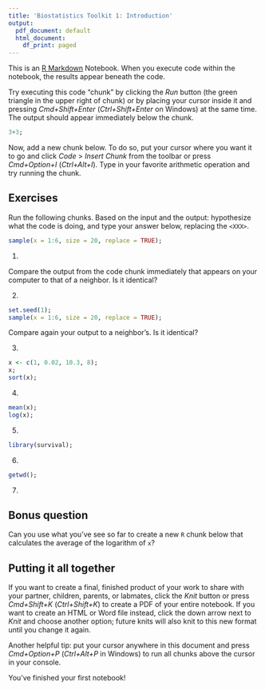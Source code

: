 ```yaml
---
title: 'Biostatistics Toolkit 1: Introduction'
output:
  pdf_document: default
  html_document:
    df_print: paged
---
```


This is an [R Markdown](http://rmarkdown.rstudio.com) Notebook. When you execute code within the notebook, the results appear beneath the code. 

Try executing this code "chunk" by clicking the *Run* button (the green triangle in the upper right of chunk) or by placing your cursor inside it and pressing *Cmd+Shift+Enter* (*Ctrl+Shift+Enter* on Windows) at the same time. The output should appear immediately below the chunk. 

```r
3+3;
```

Now, add a new chunk below. To do so, put your cursor where you want it to go and click *Code* > *Insert Chunk* from the toolbar or  press *Cmd+Option+I* (*Ctrl+Alt+I*). Type in your favorite arithmetic operation and try running the chunk. 

## Exercises

Run the following chunks. Based on the input and the output: hypothesize what the code is doing, and type your answer below, replacing the `<XXX>`. 

```r
sample(x = 1:6, size = 20, replace = TRUE);
```
1. <XXX>

Compare the output from the code chunk immediately that appears on your computer to that of a neighbor. Is it identical?

2. <XXX>

```r
set.seed(1);
sample(x = 1:6, size = 20, replace = TRUE);
```

Compare again your output to a neighbor's. Is it identical?

3. <XXX>

```r
x <- c(1, 0.02, 10.3, 8);
x; 
sort(x);
```

4. <XXX>

```r
mean(x);
log(x);
```

5. <XXX>

```r
library(survival);
```
6. <XXX>

```r
getwd();
```

7. <XXX>

## Bonus question 

Can you use what you've see so far to create a new `R` chunk below that calculates the average of the logarithm of `x`?

## Putting it all together

If you want to create a final, finished product of your work to share with your partner, children, parents, or labmates, click the *Knit* button or press *Cmd+Shift+K* (*Ctrl+Shift+K*) to create a PDF of your entire notebook. If you want to create an HTML or Word file instead, click the down arrow next to *Knit* and choose another option; future knits will also knit to this new format until you change it again.  

Another helpful tip: put your cursor anywhere in this document and press *Cmd+Option+P* (*Ctrl+Alt+P* in Windows) to run all chunks above the cursor in your console. 

You've finished your first notebook!


